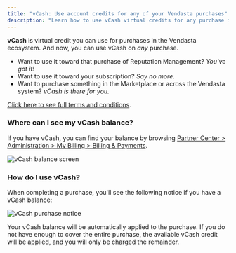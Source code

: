 ```yaml
---
title: "vCash: Use account credits for any of your Vendasta purchases"
description: "Learn how to use vCash virtual credits for any purchase in the Vendasta ecosystem"
---
```


**vCash** is virtual credit you can use for purchases in the Vendasta ecosystem. And now, you can use vCash on *any* purchase.

- Want to use it toward that purchase of Reputation Management? *You've got it!*
- Want to use it toward your subscription? *Say no more.*
- Want to purchase something in the Marketplace or across the Vendasta system? *vCash is there for you.*

[Click here to see full terms and conditions](http://vendasta.com/vcash-terms-and-conditions/).

### **Where can I see my vCash balance?**

If you have vCash, you can find your balance by browsing [Partner Center > Administration > My Billing > Billing & Payments](https://partners.vendasta.com/billing/by-purchase).

![vCash balance screen](/img/administration/my-account/my-billing/vcash-balance.jpg)

### **How do I use vCash?**

When completing a purchase, you'll see the following notice if you have a vCash balance:

![vCash purchase notice](/img/administration/my-account/my-billing/vcash-purchase-notice.jpg)

Your vCash balance will be automatically applied to the purchase. If you do not have enough to cover the entire purchase, the available vCash credit will be applied, and you will only be charged the remainder.